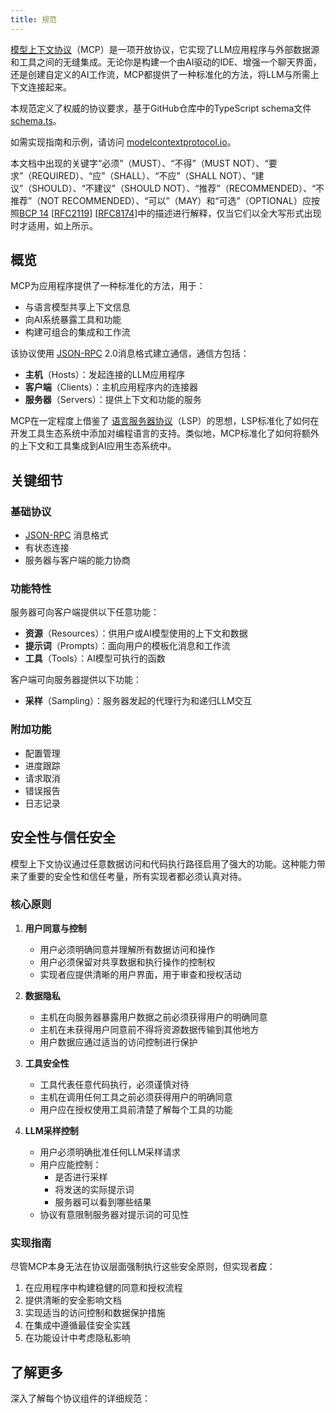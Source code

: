 ```yaml
---
title: 规范
---
```


[模型上下文协议](https://modelcontextprotocol.io)（MCP）是一项开放协议，它实现了LLM应用程序与外部数据源和工具之间的无缝集成。无论你是构建一个由AI驱动的IDE、增强一个聊天界面，还是创建自定义的AI工作流，MCP都提供了一种标准化的方法，将LLM与所需上下文连接起来。

本规范定义了权威的协议要求，基于GitHub仓库中的TypeScript schema文件
[schema.ts](https://github.com/modelcontextprotocol/specification/blob/main/schema/2024-11-05/schema.ts)。

如需实现指南和示例，请访问
[modelcontextprotocol.io](https://modelcontextprotocol.io)。

本文档中出现的关键字“必须”（MUST）、“不得”（MUST NOT）、“要求”（REQUIRED）、“应”（SHALL）、“不应”（SHALL NOT）、“建议”（SHOULD）、“不建议”（SHOULD NOT）、“推荐”（RECOMMENDED）、“不推荐”（NOT RECOMMENDED）、“可以”（MAY）和“可选”（OPTIONAL）应按照[BCP 14](https://datatracker.ietf.org/doc/html/bcp14) [[RFC2119](https://datatracker.ietf.org/doc/html/rfc2119)] [[RFC8174](https://datatracker.ietf.org/doc/html/rfc8174)]中的描述进行解释，仅当它们以全大写形式出现时才适用，如上所示。

## 概览

MCP为应用程序提供了一种标准化的方法，用于：

- 与语言模型共享上下文信息
- 向AI系统暴露工具和功能
- 构建可组合的集成和工作流

该协议使用 [JSON-RPC](https://www.jsonrpc.org/) 2.0消息格式建立通信，通信方包括：

- **主机**（Hosts）：发起连接的LLM应用程序
- **客户端**（Clients）：主机应用程序内的连接器
- **服务器**（Servers）：提供上下文和功能的服务

MCP在一定程度上借鉴了
[语言服务器协议](https://microsoft.github.io/language-server-protocol/)（LSP）的思想，LSP标准化了如何在开发工具生态系统中添加对编程语言的支持。类似地，MCP标准化了如何将额外的上下文和工具集成到AI应用生态系统中。

## 关键细节

### 基础协议

- [JSON-RPC](https://www.jsonrpc.org/) 消息格式
- 有状态连接
- 服务器与客户端的能力协商

### 功能特性

服务器可向客户端提供以下任意功能：

- **资源**（Resources）：供用户或AI模型使用的上下文和数据
- **提示词**（Prompts）：面向用户的模板化消息和工作流
- **工具**（Tools）：AI模型可执行的函数

客户端可向服务器提供以下功能：

- **采样**（Sampling）：服务器发起的代理行为和递归LLM交互

### 附加功能

- 配置管理
- 进度跟踪
- 请求取消
- 错误报告
- 日志记录

## 安全性与信任安全

模型上下文协议通过任意数据访问和代码执行路径启用了强大的功能。这种能力带来了重要的安全性和信任考量，所有实现者都必须认真对待。

### 核心原则

1. **用户同意与控制**
   - 用户必须明确同意并理解所有数据访问和操作
   - 用户必须保留对共享数据和执行操作的控制权
   - 实现者应提供清晰的用户界面，用于审查和授权活动

2. **数据隐私**
   - 主机在向服务器暴露用户数据之前必须获得用户的明确同意
   - 主机在未获得用户同意前不得将资源数据传输到其他地方
   - 用户数据应通过适当的访问控制进行保护

3. **工具安全性**
   - 工具代表任意代码执行，必须谨慎对待
   - 主机在调用任何工具之前必须获得用户的明确同意
   - 用户应在授权使用工具前清楚了解每个工具的功能

4. **LLM采样控制**
   - 用户必须明确批准任何LLM采样请求
   - 用户应能控制：
     - 是否进行采样
     - 将发送的实际提示词
     - 服务器可以看到哪些结果
   - 协议有意限制服务器对提示词的可见性

### 实现指南

尽管MCP本身无法在协议层面强制执行这些安全原则，但实现者**应**：

1. 在应用程序中构建稳健的同意和授权流程
2. 提供清晰的安全影响文档
3. 实现适当的访问控制和数据保护措施
4. 在集成中遵循最佳安全实践
5. 在功能设计中考虑隐私影响

## 了解更多

深入了解每个协议组件的详细规范：

<CardGroup cols={5}>
  <Card
    title="架构"
    icon="sitemap"
    href="/specification/2024-11-05/architecture"
  />
  <Card
    title="基础协议"
    icon="code"
    href="/specification/2024-11-05/basic"
  />
  <Card
    title="服务器功能"
    icon="server"
    href="/specification/2024-11-05/server"
  />
  <Card
    title="客户端功能"
    icon="user"
    href="/specification/2024-11-05/client"
  />
  <Card title="贡献指南" icon="pencil" href="/development/contributing" />
</CardGroup>